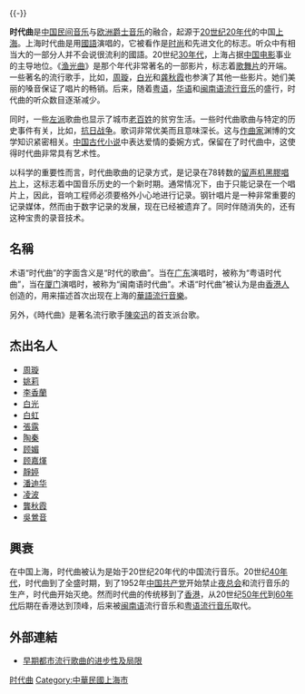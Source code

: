 {{noteTA
|1=zh-cn:数字记录;zh-tw:數位記錄;zh-hk:數碼記錄;
}}
{{unreferenced|time=2020-02-23}}{{-}}

'''时代曲'''是[[中国|中国]][[民间音乐|民间音乐]]与[[欧洲|欧洲]][[爵士音乐|爵士音乐]]的融合，起源于[[20世纪|20世纪]][[1920年代|20年代]]的中国[[上海|上海]]。上海时代曲是用[[國語|國語]]演唱的，它被看作是[[时尚|时尚]]和先进文化的标志。听众中有相当大的一部分人并不会说很流利的國語。20世纪[[1930年代|30年代]]，上海占据[[華語電影#歷史|中国电影]]事业的主导地位。《[[渔光曲|渔光曲]]》是那个年代非常著名的一部影片，标志着[[歌舞片|歌舞片]]的开端。一些著名的流行歌手，比如，[[周璇|周璇]]，[[白光_(影星)|白光]]和[[龚秋霞|龚秋霞]]也参演了其他一些影片。她们美丽的嗓音保证了唱片的畅销。后来，随着[[粤语|粤语]]，[[华语|华语]]和[[闽南语|闽南语]][[流行音乐|流行音乐]]的盛行，时代曲的听众数目逐渐减少。

同时，一些[[左派#中華人民共和國|左派]]歌曲也显示了城市[[老百姓|老百姓]]的贫穷生活。一些时代曲歌曲与特定的历史事件有关，比如，[[抗日战争|抗日战争]]。歌词非常优美而且意味深长。这与[[作曲家|作曲家]]渊博的文学知识紧密相关。[[中國小說#历史|中国古代小说]]中表达爱情的委婉方式，保留在了时代曲中，这使得时代曲非常具有艺术性。

以科学的重要性而言，时代曲歌曲的记录方式，是记录在78转数的[[留声机|留声机]][[黑膠唱片|黑膠唱片]]上，这标志着中国音乐历史的一个新时期。通常情况下，由于只能记录在一个唱片上，因此，音响工程师必须要格外小心地进行记录。钢针唱片是一种非常重要的记录媒体，然而由于数字记录的发展，现在已经被遗弃了。同时伴随消失的，还有这种宝贵的录音技术。

==名稱==
术语“时代曲”的字面含义是“时代的歌曲”。当在[[广东|广东]]演唱时，被称为“粤语时代曲”，当在[[厦门|厦门]]演唱时，被称为“闽南语时代曲”。术语“时代曲”被认为是由[[香港人|香港人]]创造的，用来描述首次出现在上海的[[華語流行音樂|華語流行音樂]]。

另外，《時代曲》是著名流行歌手[[陳奕迅|陳奕迅]]的首支派台歌。

==杰出名人==
{{Col-begin}}
{{Col-2}}
* [[周璇|周璇]] 
* [[姚莉|姚莉]]
* [[李香蘭|李香蘭]]
* [[白光|白光]]
* [[白虹_(1920年)|白虹]]
* [[張露|張露]]
* [[陶秦|陶秦]]
* [[顾媚|顾媚]]
* [[顾嘉煇|顾嘉煇]]
* [[靜婷|靜婷]]
* [[潘迪华|潘迪华]]
* [[凌波|凌波]]
* [[龔秋霞|龔秋霞]]
* [[吳鶯音|吳鶯音]]
{{Col-end}}

==興衰==
在中国上海，时代曲被认为是始于20世纪20年代的中国流行音乐。20世纪[[1940年代|40年代]]，时代曲到了全盛时期，到了1952年[[中国共产党|中国共产党]]开始禁止[[夜总会|夜总会]]和流行音乐的生产，时代曲开始灭绝。然而时代曲的传统移到了[[香港|香港]]，从20世纪[[1950年代|50年代]]到[[1960年代|60年代]]后期在香港达到顶峰，后来被[[闽南语|闽南语]]流行音乐和[[粤语流行音乐|粤语流行音乐]]取代。

== 外部連結 ==
* [http://www.csstoday.net/xuekepindao/yishu/20215.html 早期都市流行歌曲的进步性及局限] {{Wayback|url=http://www.csstoday.net/xuekepindao/yishu/20215.html |date=20150923211642 }}

[[Category:时代曲|]]
[[Category:中華民國上海市|Category:中華民國上海市]]